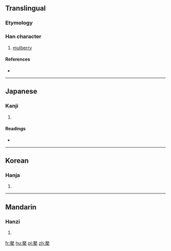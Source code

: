 ==Translingual==

===Etymology===
{{Han compound|厭|木|c1=p|c2=s|t2=tree|ls=psc}}

===Han character===
{{Han char|rn=75|rad=木|as=14|sn=18|four=|canj=MKD}}

# [[mulberry]]

====References====
* {{Han ref|kx=0559.050|dkj=15750|dj=0948.210|hdz=21308.060|uh=6ABF|ud=27327}}

----

==Japanese==

===Kanji===
{{ja-kanji|grade=|rs=木14}}

# {{defn|lang=ja|sort=木14}}

====Readings====
* {{ja-readings|on=[[えん]] (en)|kun=[[やまぐわ]] (yamaguwa)}}

----

==Korean==

===Hanja===
{{ko-hanja|hangeul=염|eumhun=|rv=yeom|mr=yŏm|y=yem}}

# {{defn|lang=ko|sort=木14}}

----

==Mandarin==

===Hanzi===
{{cmn-hanzi|pin=[[yǎn]] ([[yan3]]), [[zhuō]] ([[zhuo1]])|wg=yen<sup>3</sup>, cho<sup>1</sup>}}

# {{defn|lang=cmn|sort=木14}}

[[fr:檿]]
[[hu:檿]]
[[pl:檿]]
[[zh:檿]]